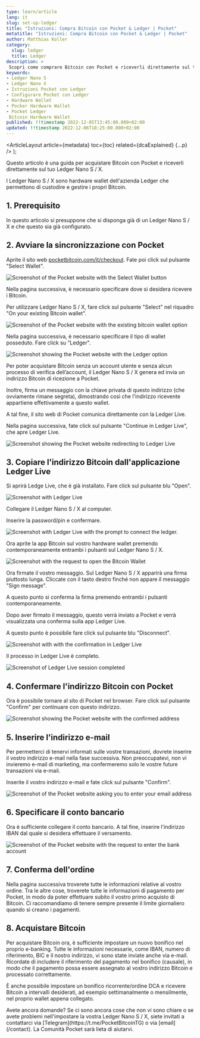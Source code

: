 ```yaml
---
type: learn/article
lang: it
slug: set-up-ledger
title: "Istruzioni: Compra Bitcoin con Pocket & Ledger | Pocket"
metatitle: "Istruzioni: Compra Bitcoin con Pocket & Ledger | Pocket"
author: Matthias Koller
category:
  slug: ledger
  title: Ledger
description: >
 Scopri come comprare Bitcoin con Pocket e riceverli direttamente sul tuo Ledger nella nostra guida passo passo, con immagini.
keywords:
- Ledger Nano S
- Ledger Nano X
- Istruzioni Pocket con Ledger
- Configurare Pocket con Ledger
- Hardware Wallet
- Pocker Hardware Wallet
- Pocket Ledger
 Bitcoin Hardware Wallet
published: !!timestamp 2022-12-05T13:45:00.000+02:00
updated: !!timestamp 2022-12-06T18:25:00.000+02:00
---
```



  <ArticleLayout
    article={metadata}
    toc={toc}
    related={dcaExplained}
    {...p}
  />
);

Questo articolo è una guida per acquistare Bitcoin con Pocket e riceverli direttamente sul tuo Ledger Nano S / X.

I Ledger Nano S / X sono hardware wallet dell'azienda Ledger che permettono di custodire e gestire i propri Bitcoin.

## 1. Prerequisito

In questo articolo si presuppone che si disponga già di un Ledger Nano S / X e che questo sia già configurato.

## 2. Avviare la sincronizzazione con Pocket

Aprite il sito web [pocketbitcoin.com/it/checkout](/checkout). Fate poi click sul pulsante "Select Wallet".

![Screenshot of the Pocket website with the Select Wallet button](https://cdn.pocketbitcoin.com/DAFKWqAdn3o/fbbd9149-cb73-4840-8335-d8d3a032bce6.png?width=1024&height=768&placeholder=data:image/png;base64,iVBORw0KGgoAAAANSUhEUgAAAAQAAAADCAIAAAA7ljmRAAAACXBIWXMAAA7EAAAOxAGVKw4bAAAAMElEQVQImWMIZMicEDJhfsL0KoZEhmn5K7//+/Dn//8tHWsZZBiSYhnKCrRagxiiAV9tETPJbJAiAAAAAElFTkSuQmCC)

Nella pagina successiva, è necessario specificare dove si desidera ricevere i Bitcoin.

Per utilizzare Ledger Nano S / X, fare click sul pulsante "Select" nel riquadro "On your existing Bitcoin wallet".

![Screenshot of the Pocket website with the existing bitcoin wallet option](https://cdn.pocketbitcoin.com/DAFKTwEer58/f49d013f-671d-4c8b-8421-451941d798bb.png?width=1024&height=768&placeholder=data:image/png;base64,iVBORw0KGgoAAAANSUhEUgAAAAQAAAADCAIAAAA7ljmRAAAACXBIWXMAAA7EAAAOxAGVKw4bAAAAMElEQVQImWNI4CjeMmHbvll7uk1LGTpjpnz7/+b++7sd4bUMKgyhaZJZKSLJzgwuAHsqEUQGW0YTAAAAAElFTkSuQmCC)

Nella pagina successiva, è necessario specificare il tipo di wallet posseduto. Fare click su "Ledger".

![Screenshot showing the Pocket website with the Ledger option](https://cdn.pocketbitcoin.com/DAFTbg1QGi0/a38e80af-a65a-4835-808c-19daa41cd9eb.png?width=1748&height=1240&placeholder=data:image/png;base64,iVBORw0KGgoAAAANSUhEUgAAAAQAAAADCAIAAAA7ljmRAAAACXBIWXMAAC4jAAAuIwF4pT92AAAAMklEQVQImQEnANj/AGw2fOTJ4+7U7ZhaiACqk7u+0bvu//i2nLoAGQBHWTVtbER8TgBVwfwUNcfaAT4AAAAASUVORK5CYII=)

Per poter acquistare Bitcoin senza un account utente e senza alcun processo di verifica dell’account, il Ledger Nano S / X genera ed invia un indirizzo Bitcoin di ricezione a Pocket.

Inoltre, firma un messaggio con la chiave privata di questo indirizzo (che ovviamente rimane segreta), dimostrando così che l'indirizzo ricevente appartiene effettivamente a questo wallet.

A tal fine, il sito web di Pocket comunica direttamente con la Ledger Live.

Nella pagina successiva, fate click sul pulsante "Continue in Ledger Live", che apre Ledger Live.

![Screenshot showing the Pocket website redirecting to Ledger Live](https://cdn.pocketbitcoin.com/DAFTbg1QGi0/ab304900-7897-4ab4-9089-645498590dd7.png?width=1748&height=1240&placeholder=data:image/png;base64,iVBORw0KGgoAAAANSUhEUgAAAAQAAAADCAIAAAA7ljmRAAAACXBIWXMAAC4jAAAuIwF4pT92AAAAMElEQVQImWOIZ6iY6DZlumd/G18uw4qO7R//v/v2//+hRfsYFBiyvBnyMxma4xkyAGhbEYVlD3iQAAAAAElFTkSuQmCC)

## 3. Copiare l'indirizzo Bitcoin dall'applicazione Ledger Live

Si aprirà Ledge Live, che è già installato. Fare click sul pulsante blu "Open".

![Screenshot with Ledger Live](https://cdn.pocketbitcoin.com/DAFTbg1QGi0/30bcc7e8-efb4-48cb-9174-6be903ae6292.png?width=1748&height=1240&placeholder=data:image/png;base64,iVBORw0KGgoAAAANSUhEUgAAAAQAAAADCAIAAAA7ljmRAAAACXBIWXMAAC4jAAAuIwF4pT92AAAALElEQVQImWPwZMhaXr58TdWyMoZwhkiGlv9g0MhUziDEUNzmtKDJbpYXQzQAVIoQz4ubcVcAAAAASUVORK5CYII=)

Collegare il Ledger Nano S / X al computer.

Inserire la password/pin e confermare.

![Screenshot with Ledger Live with the prompt to connect the ledger.](https://cdn.pocketbitcoin.com/DAFTbg1QGi0/38958a58-1a8b-4fae-bc12-09b83bfd2a69.png?width=1748&height=1240&placeholder=data:image/png;base64,iVBORw0KGgoAAAANSUhEUgAAAAQAAAADCAIAAAA7ljmRAAAACXBIWXMAAC4jAAAuIwF4pT92AAAAMElEQVQImWPwYsiclTJjQeasMoZwhlSG7h//P/74/6tXtZFBlKGo3nROu83sIIY4AEt9EJs8j+sFAAAAAElFTkSuQmCC)

Ora aprite la app Bitcoin sul vostro hardware wallet premendo contemporaneamente entrambi i pulsanti sul Ledger Nano S / X.

![Screenshot with the request to open the Bitcoin Wallet](https://cdn.pocketbitcoin.com/DAFTbg1QGi0/433436fb-beaf-4af8-a53b-809a9888b61a.png?width=1748&height=1240&placeholder=data:image/png;base64,iVBORw0KGgoAAAANSUhEUgAAAAQAAAADCAIAAAA7ljmRAAAACXBIWXMAAC4jAAAuIwF4pT92AAAAMElEQVQImWPwZEifnTdzQfGcYoZIhhyRCd//f/jx//cUyzYGcYacRreZrZ7TAxiiAFM/EPvfFzZNAAAAAElFTkSuQmCC)

Ora firmate il vostro messaggio. Sul Ledger Nano S / X apparirà una firma piuttosto lunga. Cliccate con il tasto destro finché non appare il messaggio "Sign message".

A questo punto si conferma la firma premendo entrambi i pulsanti contemporaneamente.

Dopo aver firmato il messaggio, questo verrà inviato a Pocket e verrà visualizzata una conferma sulla app Ledger Live.

A questo punto è possibile fare click sul pulsante blu "Disconnect".

![Screenshot with with the confirmation in Ledger Live](https://cdn.pocketbitcoin.com/DAFTbg1QGi0/31d1e274-7157-425c-91f2-eb80d2636a64.png?width=1748&height=1240&placeholder=data:image/png;base64,iVBORw0KGgoAAAANSUhEUgAAAAQAAAADCAIAAAA7ljmRAAAACXBIWXMAAC4jAAAuIwF4pT92AAAALElEQVQImWPwZMhaWbFifd2KcoZIhkiG1v9g0MRQwSDIUNpiP7fCbIonQzQAVd8QwNQu338AAAAASUVORK5CYII=)

Il processo in Ledger Live è completo.

![Screenshot of Ledger Live session completed](https://cdn.pocketbitcoin.com/DAFTbg1QGi0/11773e65-cf05-49c7-8b27-1b387d657858.png?width=1748&height=1240&placeholder=data:image/png;base64,iVBORw0KGgoAAAANSUhEUgAAAAQAAAADCAIAAAA7ljmRAAAACXBIWXMAAC4jAAAuIwF4pT92AAAAMElEQVQImWPwYciYlzl7Yc7sUoYohnKTKf////7///8M3x4GUYbcAvXeCt0ef4ZoAFjdEPXznIuEAAAAAElFTkSuQmCC)

## 4. Confermare l'indirizzo Bitcoin con Pocket

Ora è possibile tornare al sito di Pocket nel browser. Fare click sul pulsante "Confirm" per continuare con questo indirizzo.

![Screenshot showing the Pocket website with the confirmed address](https://cdn.pocketbitcoin.com/DAFTbg1QGi0/8a28e326-232b-4f23-8632-41ef33ca71f6.png?width=1748&height=1240&placeholder=data:image/png;base64,iVBORw0KGgoAAAANSUhEUgAAAAQAAAADCAIAAAA7ljmRAAAACXBIWXMAAC4jAAAuIwF4pT92AAAAMklEQVQImQEnANj/AFEAbr+QwMydx4EAZQByGpfR1Nru//+fRJMAGQBuYwB+hj6fWwBlbX0RdMciAnEAAAAASUVORK5CYII=)

## 5. Inserire l'indirizzo e-mail

Per permetterci di tenervi informati sulle vostre transazioni, dovrete inserire il vostro indirizzo e-mail nella fase successiva. Non preoccupatevi, non vi invieremo e-mail di marketing, ma confermeremo solo le vostre future transazioni via e-mail.

Inserite il vostro indirizzo e-mail e fate click sul pulsante "Confirm".

![Screenshot of the Pocket website asking you to enter your email address](https://cdn.pocketbitcoin.com/DAFKTwEer58/5a09bbcf-2c19-4c16-bb71-7902ba57b6a9.png?width=1024&height=768&placeholder=data:image/png;base64,iVBORw0KGgoAAAANSUhEUgAAAAQAAAADCAIAAAA7ljmRAAAACXBIWXMAAA7EAAAOxAGVKw4bAAAAMElEQVQImWMIZshtNW2dYNNWwxDPML9iw9f/73/+/797yhYGcYbMIIbKBIbKAIYYAFLaEKGsAOXxAAAAAElFTkSuQmCC)

## 6. Specificare il conto bancario

Ora è sufficiente collegare il conto bancario. A tal fine, inserire l'indirizzo IBAN dal quale si desidera effettuare il versamento.

![Screenshot of the Pocket website with the request to enter the bank account](https://cdn.pocketbitcoin.com/DAFKTwEer58/f82a3d7c-94ac-4f7b-87f4-2ef465f0c73b.png?width=1024&height=768&placeholder=data:image/png;base64,iVBORw0KGgoAAAANSUhEUgAAAAQAAAADCAIAAAA7ljmRAAAACXBIWXMAAA7EAAAOxAGVKw4bAAAAMElEQVQImWMIYkhb1rJsfe/acpVEhpbYGe//vv71//+y6vkM8gxBWYblTeGT/BhCAXNHEgdbRYlBAAAAAElFTkSuQmCC)

## 7. Conferma dell'ordine

Nella pagina successiva troverete tutte le informazioni relative al vostro ordine. Tra le altre cose, troverete tutte le informazioni di pagamento per Pocket, in modo da poter effettuare subito il vostro primo acquisto di Bitcoin. Ci raccomandiamo di tenere sempre presente il limite giornaliero quando si creano i pagamenti.

## 8. Acquistare Bitcoin

Per acquistare Bitcoin ora, è sufficiente impostare un nuovo bonifico nel proprio e-banking. Tutte le informazioni necessarie, come IBAN, numero di riferimento, BIC e il nostro indirizzo, vi sono state inviate anche via e-mail. Ricordate di includere il riferimento del pagamento nel bonifico (causale), in modo che il pagamento possa essere assegnato al vostro indirizzo Bitcoin e processato correttamente.

È anche possibile impostare un bonifico ricorrente/ordine DCA e ricevere Bitcoin a intervalli desiderati, ad esempio settimanalmente o mensilmente, nel proprio wallet appena collegato.

<Callout icon = "❓">
Avete ancora domande?
Se ci sono ancora cose che non vi sono chiare o se avete problemi nell'impostare la vostra Ledger Nano S / X, siete invitati a contattarci via [Telegram](https://t.me/PocketBitcoinTG) o via [email](/contact). La Comunità Pocket sarà lieta di aiutarvi.
</Callout>